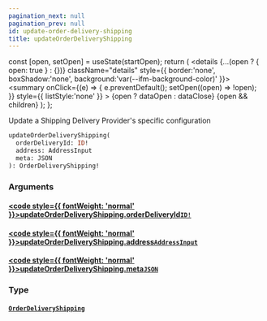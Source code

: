```yaml
---
pagination_next: null
pagination_prev: null
id: update-order-delivery-shipping
title: updateOrderDeliveryShipping
---
```









  const [open, setOpen] = useState(startOpen);
  return (
    <details {...(open ? { open: true } : {})} className="details" style={{ border:'none', boxShadow:'none', background:'var(--ifm-background-color)' }}>
      <summary
        onClick={(e) => {
          e.preventDefault();
          setOpen((open) => !open);
        }}
        style={{ listStyle:'none' }}
      >
      {open ? dataOpen : dataClose}
      </summary>
      {open && children}
    </details>
  );
};








Update a Shipping Delivery Provider's specific configuration


```graphql
updateOrderDeliveryShipping(
  orderDeliveryId: ID!
  address: AddressInput
  meta: JSON
): OrderDeliveryShipping!
```




### Arguments

#### [<code style={{ fontWeight: 'normal' }}>updateOrderDeliveryShipping.<b>orderDeliveryId</b></code>](#)<Bullet />[`ID!`](/schema/types/scalars/id.mdx) <Badge class="badge badge--secondary" text="non-null"/> <Badge class="badge badge--secondary" text="scalar"/> 



#### [<code style={{ fontWeight: 'normal' }}>updateOrderDeliveryShipping.<b>address</b></code>](#)<Bullet />[`AddressInput`](/schema/types/inputs/address-input.mdx) <Badge class="badge badge--secondary" text="input"/> 



#### [<code style={{ fontWeight: 'normal' }}>updateOrderDeliveryShipping.<b>meta</b></code>](#)<Bullet />[`JSON`](/schema/types/scalars/json.mdx) <Badge class="badge badge--secondary" text="scalar"/> 



### Type

#### [`OrderDeliveryShipping`](/schema/types/objects/order-delivery-shipping.mdx) <Badge class="badge badge--secondary" text="object"/> 








